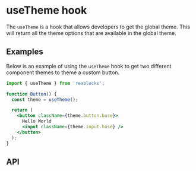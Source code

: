 
# useTheme hook

The `useTheme` is a hook that allows developers to get the global theme.
This will return all the theme options that are available in the global theme.

## Examples
Below is an example of using the `useTheme` hook to get two different component
themes to theme a custom button.

```jsx
import { useTheme } from 'reablocks';

function Button() {
  const theme = useTheme();

  return (
    <button className={theme.button.base}>
      Hello World
      <input className={theme.input.base} />
    </button>
  );
}
```

## API
<ParametersTable type="hooks" name="useTheme" />
